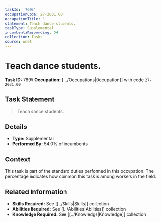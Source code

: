 ```yaml
---
taskId: '7695'
occupationCode: 27-2031.00
occupationTitle: ''
statement: Teach dance students.
taskType: Supplemental
incumbentsResponding: 54
collection: Tasks
source: onet
---
```

# Teach dance students.

**Task ID:** 7695
**Occupation:** [[../Occupations|Occupation]] with code `27-2031.00`

## Task Statement

> Teach dance students.

## Details

- **Type:** Supplemental
- **Performed By:** 54.0% of incumbents

## Context

This task is part of the standard duties performed in this occupation. The percentage indicates how common this task is among workers in the field.

## Related Information

- **Skills Required:** See [[../Skills|Skills]] collection
- **Abilities Required:** See [[../Abilities|Abilities]] collection
- **Knowledge Required:** See [[../Knowledge|Knowledge]] collection
